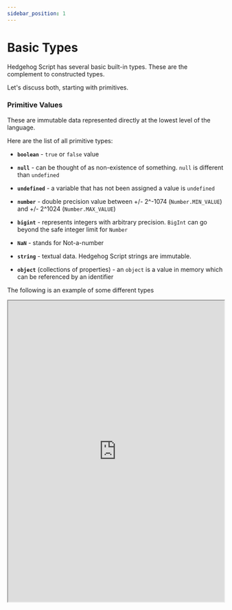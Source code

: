 ```yaml
---
sidebar_position: 1
---
```




# Basic Types

Hedgehog Script has several basic built-in types. These are the complement to constructed types.

Let's discuss both, starting with primitives.

### Primitive Values

These are immutable data represented directly at the lowest level of the language. 

Here are the list of all primitive types:


- **`boolean`** - `true` or `false` value 

- **`null`** - can be thought of as non-existence of something. `null` is different than `undefined`

- **`undefined`** - a variable that has not been assigned a value is `undefined`

- **`number`** - double precision value between +/- 2^-1074 (`Number.MIN_VALUE`) and +/- 2^1024 (`Number.MAX_VALUE`) 

- **`bigint`** - represents integers with arbitrary precision. `BigInt` can go beyond the safe integer limit for `Number` 

- **`NaN`** - stands for Not-a-number  

- **`string`** - textual data. Hedgehog Script strings are immutable.

- **`object`** (collections of properties) - an `object` is a value in memory which can be referenced by an identifier 


The following is an example of some different types



  <iframe
    src="https://hlab.app/s/docs/basictypes_hbook"
    width="100%"
    height="700px"/>

:::info
The `${}` in Hedgehog Script is a placeholder for an expression/variable/operation/etc.

That said placeholder is executed at runtime - its output passed as a `String`.
:::

Another example of more primitive types:

  <iframe
    src="https://hlab.app/s/docs/basictypes1_hbook"
    width="100%"
    height="600px"/>


:::tip

There are many, many built-in objects available in Hedgehog Script. 

Visit [Built-in objects - MDN](https://developer.mozilla.org/en-US/docs/Web/JavaScript/Reference/Global_Objects) to learn about them.
:::


